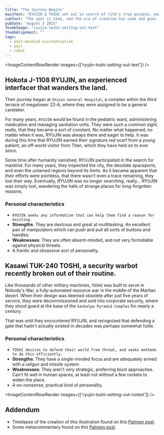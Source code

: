 ```yaml
---
title: "The Journey Begins"
mainText: "RYUJIN & TOSHI set out in search of life's true purpose, among the ruins of Mars."
subText: "The year is 2144, and the era of creation has come and gone. Ruins and machine intellect are all that remain, bound by program to man's final wishes. A pair of robots from separate origins come together to find what they're looking for among the withered remains of civilization."
pubDate: "August 3 2023"
thumbImage: "ryujin-toshi-setting-out-text"
thumbAlignment: ""
tags:
  - post-mankind existentialism
  - pact
  - robot
---
```



<ImageContentRowRender 
  images={['ryujin-toshi-setting-out-text']}
/>

## Hokota J-1108 RYUJIN, an experienced interfacer that wanders the land.

Their journey began at `Shinzo General Hospital`, a complex within the third terrace of megatower 22-A, where they were assigned to be a general caretaker.

For many years, `RYUJIN` would be found in the pediatric ward, administering medication and managing sanitation units. They were such a common sight, really, that they became a sort of constant. No matter what happened, no matter when it was, RYUJIN was always there and eager to help. It was during this time that RYUJIN earned their signature red scarf from a young patient, an off-world visitor from Titan, which they have held on to ever since.

Some time after humanity vanished, RYUJIN participated in the search for mankind. For many years, they inspected the city, the desolate spaceports, and even the untamed regions beyond its limits. As it became apparent that their efforts were pointless, that there wasn't even a trace remaining, they lost their way. Eventually, RYUJIN was no longer *searching*, really... RYUJIN was simply lost, wandering the halls of <span class="highlight-spooky-notyet">strange places</span> for long-forgotten reasons.

### Personal characteristics

- `RYUJIN seeks any information that can help them find a reason for existing.`
- **Strengths**: They are dextrous and great at multitasking. An excellent pair of manipulators which can push and pull all sorts of buttons and handles.
- **Weaknesses**: They are often absent-minded, and not very formidable against physical threats.
- A frantic and obsessive sort of personality.

## Kasawi TUK-240 TOSHI, a security warbot recently broken out of their routine.

Like thousands of other military machines, `TOSHI` was built to serve in Nobody's War, a fully-automated resource war in the middle of the Martian desert. When their design was deemed obsolete after just five years of service, they were decommissioned and sold into corporate security, where they stood guard at the base of the `Sankalpa Pyramid Complex` for nearly a century.

That was until they encountered RYUJIN, and recognized that defending a gate that hadn't actually existed in decades was perhaps somewhat futile.

### Personal characteristics

- `TOSHI desires to defend their world from threat, and seeks methods to do this efficiently.`
- **Strengths**: They have a single-minded focus and are adequately armed with a railgun and missile system.
- **Weaknesses**: They aren't very strategic, preferring blunt approaches. Can't fit well in human spaces, at least not without a few rockets to widen the place.
- A no-nonsense, practical kind of personality.

<ImageContentRowRender 
  images={['ryujin-toshi-setting-out-notext']}
/>

## Addendum

- Timelapse of the creation of this illustration found on this [Patreon post](https://www.patreon.com/posts/timelapse-ryujin-87050490).
- Some metacommentary found on this [Patreon post](https://www.patreon.com/posts/final-ryujin-set-87075114).